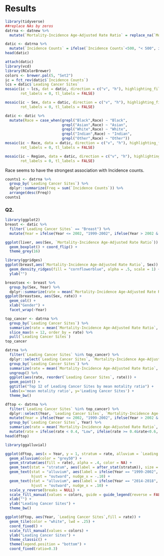 # Results
```r
library(tidyverse)
##replace NAs by zeros
datrna <- datnew %>%
  mutate(`Mortality-Incidence Age-Adjusted Rate Ratio` = replace_na(`Mortality-Incidence Age-Adjusted Rate Ratio`,0))
```

```r
datic <- datrna %>%
  mutate(`Incidence Counts` = ifelse(`Incidence Counts`<500, "< 500", ifelse(`Incidence Counts` >= 500&`Incidence Counts`<1000, "500-1000", ifelse(`Incidence Counts` >= 1000&`Incidence Counts`<1500, "1000-1500", ifelse(`Incidence Counts` >= 1500&`Incidence Counts`<2000, "1500-2000", "> 2000")))))
head(datic)
```

```r
attach(datic)
library(vcd)
library(RColorBrewer)
colors <- brewer.pal(5, "Set2")
ic = fct_rev(datic$`Incidence Counts`)
lcs = datic$`Leading Cancer Sites`
mosaic(ic ~ lcs, dat = datic, direction = c("v", "h"), highlighting_fill = colors,
       rot_labels = 0, tl_labels = FALSE)
```

```r
mosaic(ic ~ Sex, data = datic, direction = c("v", "h"), highlighting_fill = colors,
       rot_labels = 0, tl_labels = FALSE)
```

```r
datic <- datic %>%
  mutate(Race = case_when(grepl("Black",Race) ~ "Black",
                          grepl("Asian",Race) ~ "Asian",
                          grepl("White",Race) ~ "White",
                          grepl("Indian",Race) ~ "Indian",
                          grepl("Other",Race) ~ "Other"))
mosaic(ic ~ Race, data = datic, direction = c("v", "h"), highlighting_fill = colors,
       rot_labels = 0, tl_labels = FALSE)
```
```r
mosaic(ic ~ Region, data = datic, direction = c("v", "h"), highlighting_fill = colors,
       rot_labels = 0, tl_labels = FALSE)
```
Race seems to have the strongest association with Incidence counts.

```r
counts1 <- datrna %>%
  group_by(`Leading Cancer Sites`) %>%
  dplyr::summarize(Freq = sum(`Incidence Counts`)) %>%
  arrange(desc(Freq))
counts1
```
### Q2.
```r
library(ggplot2)
breast <- datic %>%
  filter(`Leading Cancer Sites` == "Breast") %>%
  mutate(Year = ifelse(Year <= 2002, "1999-2002", ifelse(Year > 2002 & Year<=2006, "2002-2006", ifelse(Year > 2006 & Year<=2010, "2006-2010", ifelse(Year > 2010 & Year<=2014, "2010-2014", "2014-2018")))))

ggplot(liver, aes(Sex, `Mortality-Incidence Age-Adjusted Rate Ratio`)) +
  geom_boxplot() + coord_flip() +
  theme_grey(16)
```

```r
library(ggridges)
ggplot(breast,aes(`Mortality-Incidence Age-Adjusted Rate Ratio`, Sex)) +
  geom_density_ridges(fill = "cornflowerblue", alpha = .5, scale = 1) +
  ylab("")
```


```r
breastsex <- breast %>%
  group_by(Sex, Year) %>%
  dplyr::summarize(rate = mean(`Mortality-Incidence Age-Adjusted Rate Ratio`, na.rm = TRUE))
ggplot(breastsex, aes(Sex, rate)) +
  geom_col() +
  xlab("Gender") +
  facet_wrap(~Year)
```



```r
top_cancer <- datrna %>% 
  group_by(`Leading Cancer Sites`) %>% 
  summarize(rate = mean(`Mortality-Incidence Age-Adjusted Rate Ratio`, na.rm = TRUE)) %>% 
  slice_max(n = 12, order_by = rate) %>%
  pull(`Leading Cancer Sites`)
top_cancer
```

```r
datrna %>%
  filter(`Leading Cancer Sites` %in% top_cancer) %>%
  dplyr::select(`Leading Cancer Sites`, `Mortality-Incidence Age-Adjusted Rate Ratio`) %>%
  group_by(`Leading Cancer Sites`) %>% 
  summarize(rate = mean(`Mortality-Incidence Age-Adjusted Rate Ratio`, na.rm = TRUE)) %>%
  ungroup() %>%
  ggplot(aes(rate, reorder(`Leading Cancer Sites`, rate))) +
  geom_point() +
  ggtitle("Top 12 of Leading Cancer Sites by mean motality ratio") +
  labs(x='mean motality ratio', y='Leading Cancer Sites') +
  theme_bw()
```
```r
dftop <- datrna %>%
  filter(`Leading Cancer Sites` %in% top_cancer) %>%
  dplyr::select(Year, `Leading Cancer Sites`, `Mortality-Incidence Age-Adjusted Rate Ratio`) %>%
  mutate(Year = ifelse(Year <= 2002, "1999-2002", ifelse(Year > 2002 & Year<=2006, "2002-2006", ifelse(Year > 2006 & Year<=2010, "2006-2010", ifelse(Year > 2010 & Year<=2014, "2010-2014", "2014-2018"))))) %>%
  group_by(`Leading Cancer Sites`, Year) %>% 
  summarize(rate = mean(`Mortality-Incidence Age-Adjusted Rate Ratio`, na.rm = TRUE)) %>% 
  mutate(rate = ifelse(rate < 0.4, "Low", ifelse(rate >= 0.4&rate<0.6, "Medium", "High")))
head(dftop)
```

```r
library(ggalluvial)

ggplot(dftop, aes(x = Year, y = 1, stratum = rate, alluvium = `Leading Cancer Sites` , label = rate)) +
  geom_alluvium(color = "grey50") +
  geom_stratum(aes(fill = rate), alpha = .4, color = NA) +
  geom_text(stat = "stratum", aes(label = after_stat(stratum)), size = 3) +
  geom_text(stat = "alluvium", aes(label = ifelse(Year == "1999-2002", `Leading Cancer Sites`, NA)), size = 2.5,
            hjust = "outward", nudge_x = -.10) +
  geom_text(stat = "alluvium", aes(label = ifelse(Year == "2014-2018", `Leading Cancer Sites`, NA)), size = 2.5,
            hjust = "outward", nudge_x = .10) +
  scale_y_reverse(breaks = NULL) +
  scale_fill_manual(values = colors, guide = guide_legend(reverse = FALSE)) +
  xlab("") +
  ylab("Leading Cancer Sites") +
  theme_bw()
```

```r
ggplot(dftop, aes(Year, `Leading Cancer Sites`,fill = rate)) +
  geom_tile(color = "white", lwd = .25) +
  coord_fixed() +
  scale_fill_manual(values = colors) +
  ylab("Leading Cancer Sites") +
  theme_classic() +
  theme(legend.position = "bottom") + 
  coord_fixed(ratio=0.3)
```

